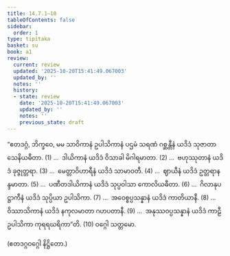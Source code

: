 ```yaml
---
title: 14.7.1–10
tableOfContents: false
sidebar:
  order: 1
type: tipitaka
basket: su
book: a1
review:
  current: review
  updated: '2025-10-20T15:41:49.067003'
  updated_by: ''
  notes: ''
  history:
  - state: review
    date: '2025-10-20T15:41:49.067003'
    updated_by: ''
    notes: ''
    previous_state: draft
---
```



<DynamicBreadcrumb />


<ReviewStatus review={frontmatter.review} showDetails={true} />

<HypothesisAnnotation frontmatter={frontmatter} />

<Division number="258" book="a1" e="ch" v="15" p="27">

<Paragraph number="347" book="a1">
“ဧတဒဂ္ဂံ, ဘိက္ခဝေ, မမ သာဝိကာနံ ဥပါသိကာနံ ပဌမံ သရဏံ ဂစ္ဆန္တီနံ ယဒိဒံ သုဇာတာ သေနိယဓီတာ. (1)
</Paragraph>

</Division>
<Division number="259" book="a1" e="ch" v="15" p="27">

<Paragraph number="348" book="a1">
…  ဒါယိကာနံ ယဒိဒံ ဝိသာခါ မိဂါရမာတာ. (2)
</Paragraph>

</Division>
<Division number="260" book="a1" e="ch" v="15" p="27">

<Paragraph number="349" book="a1">
…  ဗဟုဿုတာနံ ယဒိဒံ ခုဇ္ဇုတ္တရာ. (3)
</Paragraph>

</Division>
<Division number="261" book="a1" e="ch" v="15" p="27">

<Paragraph number="350" book="a1">
…  မေတ္တာဝိဟာရီနံ ယဒိဒံ သာမာဝတီ. (4)
</Paragraph>

</Division>
<Division number="262" book="a1" e="ch" v="15" p="27">

<Paragraph number="351" book="a1">
…  ဈာယီနံ ယဒိဒံ ဥတ္တရာနန္ဒမာတာ. (5)
</Paragraph>

</Division>
<Division number="263" book="a1" e="ch" v="15" p="27">

<Paragraph number="352" book="a1">
…  ပဏီတဒါယိကာနံ ယဒိဒံ သုပ္ပဝါသာ ကောလိယဓီတာ. (6)
</Paragraph>

</Division>
<Division number="264" book="a1" e="ch" v="15" p="28">

<Paragraph number="353" book="a1">
…  ဂိလာနုပဋ္ဌာကီနံ ယဒိဒံ သုပ္ပိယာ ဥပါသိကာ. (7)
</Paragraph>

</Division>
<Division number="265" book="a1" e="ch" v="15" p="28">

<Paragraph number="354" book="a1">
…  အဝေစ္စပ္ပသန္နာနံ ယဒိဒံ ကာတိယာနီ. (8)
</Paragraph>

</Division>
<Division number="266" book="a1" e="ch" v="15" p="28">

<Paragraph number="355" book="a1">
…  ဝိဿာသိကာနံ ယဒိဒံ နကုလမာတာ ဂဟပတာနီ. (9)
</Paragraph>

</Division>
<Division number="267" book="a1" e="ch" v="15" p="28">

<Paragraph number="356" book="a1">
…  အနုဿဝပ္ပသန္နာနံ ယဒိဒံ ကာဠီ ဥပါသိကာ ကုရရဃရိကာ”တိ. (10)

</Paragraph>
</Division>

<Paragraph number="357" type="center" book="a1">
ဝဂ္ဂေါ သတ္တမော.

  
(ဧတဒဂ္ဂဝဂ္ဂေါ နိဋ္ဌိတော.)
</Paragraph>